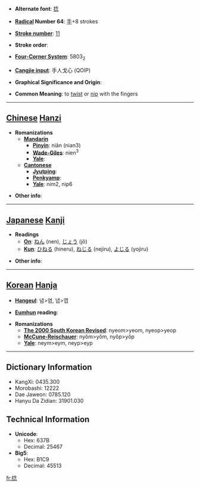 * '''Alternate font''': [[捻]]

* '''[[Wiktionary:Chinese radical index| Radical]] Number 64''': [[Wiktionary:Chinese radical index 手|手]]+8 strokes

* '''[[Wiktionary:Chinese total strokes index|Stroke number]]''': [[Wiktionary:Chinese total strokes index 11|11]]

* '''Stroke order''': 

* '''[[Wiktionary:Chinese four corner index|Four-Corner System]]''': 5803<sub>2</sub>

* '''[[Wiktionary:Chinese Cangjie index|Cangjie input]]''': 手人戈心 (QOIP)

* '''Graphical Significance and Origin''': 

* '''Common Meaning''': to [[twist]] or [[nip]] with the fingers

----

== [[Chinese]] [[Hanzi]] ==

* '''Romanizations'''
** '''[[Mandarin]]'''
*** '''[[Pinyin]]''': niǎn (nian3)
*** '''[[Wade-Giles]]''': nien<sup>3</sup>
*** '''[[Yale]]''': 
** '''[[Cantonese]]'''
*** '''[[Jyutping]]''':
*** '''[[Penkyamp]]''': 
*** '''[[Yale]]''': nim2, nip6

* '''Other info''': 

----

== [[Japanese]] [[Kanji]] ==

* '''Readings'''
** '''[[On]]''': [[ねん]] (nen), [[じょう]] (jō)
** '''[[Kun]]''': [[ひねる]] (hineru), [[ねじる]] (nejiru), [[よじる]] (yojiru)

* '''Other info''':  

----

== [[Korean]] [[Hanja]] ==

* '''[[Hangeul]]''': 념>염, 녑>엽

* '''[[Eumhun]] reading''': 

* '''Romanizations'''
** '''[[The 2000 South Korean Revised Romanization|The 2000 South Korean Revised]]''': nyeom>yeom, nyeop>yeop
** '''[[McCune-Reischauer]]''': nyŏm>yŏm, nyŏp>yŏp
** '''[[Yale]]''': neym>eym, neyp>eyp

----

== Dictionary Information ==

* KangXi: 0435.300
* Morobashi: 12222
* Dae Jaweon: 0785.120
* Hanyu Da Zidian: 31901.030

== Technical Information ==

* '''Unicode''':
** Hex: 637B
** Decimal: 25467
* '''Big5''':
** Hex: B1C9
** Decimal: 45513

[[fr:捻]]